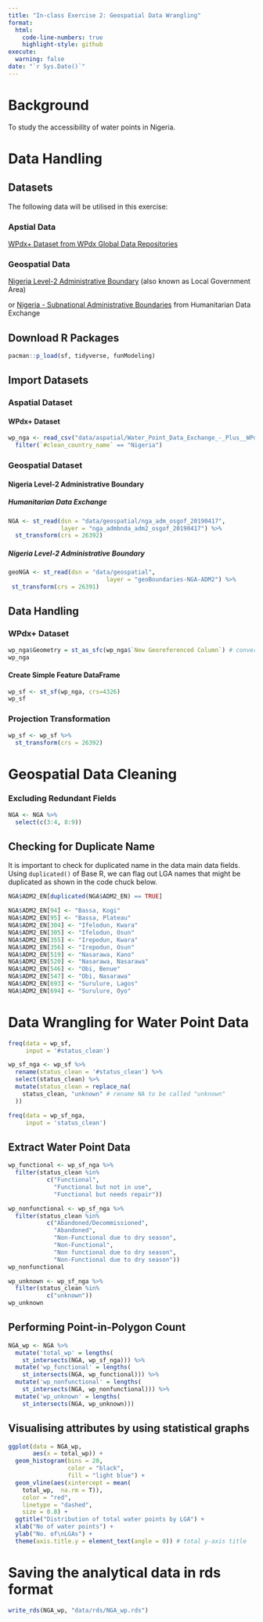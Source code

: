 ---
title: "In-class Exercise 2: Geospatial Data Wrangling"
format: 
  html:
    code-line-numbers: true
    highlight-style: github
execute:
  warning: false
date: "`r Sys.Date()`"
---

# Background

To study the accessibility of water points in Nigeria.

# Data Handling

## Datasets

The following data will be utilised in this exercise:

### Apstial Data

[WPdx+ Dataset from WPdx Global Data Repositories](https://data.waterpointdata.org/dataset/Water-Point-Data-Exchange-Plus-WPdx-/eqje-vguj/data)

### Geospatial Data

[Nigeria Level-2 Administrative Boundary](https://www.geoboundaries.org/index.html#getdata) (also known as Local Government Area)

or [Nigeria - Subnational Administrative Boundaries](https://data.humdata.org/dataset/cod-ab-nga) from Humanitarian Data Exchange

## Download R Packages

```{r}
pacman::p_load(sf, tidyverse, funModeling)
```

## Import Datasets

### Aspatial Dataset

#### WPdx+ Dataset

```{r}
wp_nga <- read_csv("data/aspatial/Water_Point_Data_Exchange_-_Plus__WPdx__.csv") %>%
  filter(`#clean_country_name` == "Nigeria")
```

### Geospatial Dataset

#### Nigeria Level-2 Administrative Boundary

##### Humanitarian Data Exchange

```{r}
NGA <- st_read(dsn = "data/geospatial/nga_adm_osgof_20190417",
               layer = "nga_admbnda_adm2_osgof_20190417") %>%
  st_transform(crs = 26392)
```

##### Nigeria Level-2 Administrative Boundary

```{r}
geoNGA <- st_read(dsn = "data/geospatial",
                            layer = "geoBoundaries-NGA-ADM2") %>%
 st_transform(crs = 26391)
```

## Data Handling

### WPdx+ Dataset

```{r}
wp_nga$Geometry = st_as_sfc(wp_nga$`New Georeferenced Column`) # convert only this field into a sf dataframe
wp_nga
```

#### Create Simple Feature DataFrame

```{r}
wp_sf <- st_sf(wp_nga, crs=4326)
wp_sf
```

### Projection Transformation

```{r}
wp_sf <- wp_sf %>%
  st_transform(crs = 26392)
```

# Geospatial Data Cleaning

### Excluding Redundant Fields

```{r}
NGA <- NGA %>%
  select(c(3:4, 8:9))
```

## Checking for Duplicate Name

It is important to check for duplicated name in the data main data fields. Using `duplicated()` of Base R, we can flag out LGA names that might be duplicated as shown in the code chuck below.

```{r}
NGA$ADM2_EN[duplicated(NGA$ADM2_EN) == TRUE]
```

```{r}
NGA$ADM2_EN[94] <- "Bassa, Kogi"
NGA$ADM2_EN[95] <- "Bassa, Plateau"
NGA$ADM2_EN[304] <- "Ifelodun, Kwara"
NGA$ADM2_EN[305] <- "Ifelodun, Osun"
NGA$ADM2_EN[355] <- "Irepodun, Kwara"
NGA$ADM2_EN[356] <- "Irepodun, Osun"
NGA$ADM2_EN[519] <- "Nasarawa, Kano"
NGA$ADM2_EN[520] <- "Nasarawa, Nasarawa"
NGA$ADM2_EN[546] <- "Obi, Benue"
NGA$ADM2_EN[547] <- "Obi, Nasarawa"
NGA$ADM2_EN[693] <- "Surulure, Lagos"
NGA$ADM2_EN[694] <- "Surulure, Oyo"
```

# Data Wrangling for Water Point Data

```{r}
freq(data = wp_sf,
     input = '#status_clean')
```

```{r}
wp_sf_nga <- wp_sf %>%
  rename(status_clean = '#status_clean') %>%
  select(status_clean) %>%
  mutate(status_clean = replace_na(
    status_clean, "unknown" # rename NA to be called "unknown"
  ))

freq(data = wp_sf_nga,
     input = 'status_clean')
```

## Extract Water Point Data

```{r}
wp_functional <- wp_sf_nga %>%
  filter(status_clean %in%
           c("Functional",
             "Functional but not in use",
             "Functional but needs repair"))
```

```{r}
wp_nonfunctional <- wp_sf_nga %>%
  filter(status_clean %in%
           c("Abandoned/Decommissioned",
             "Abandoned",
             "Non-Functional due to dry season",
             "Non-Functional",
             "Non functional due to dry season",
             "Non-Functional due to dry season"))
wp_nonfunctional
```

```{r}
wp_unknown <- wp_sf_nga %>%
  filter(status_clean %in%
           c("unknown"))
wp_unknown
```

## Performing Point-in-Polygon Count

```{r}
NGA_wp <- NGA %>%
  mutate('total_wp' = lengths(
    st_intersects(NGA, wp_sf_nga))) %>%
  mutate('wp_functional' = lengths(
    st_intersects(NGA, wp_functional))) %>%
  mutate('wp_nonfunctional' = lengths(
    st_intersects(NGA, wp_nonfunctional))) %>%
  mutate('wp_unknown' = lengths(
    st_intersects(NGA, wp_unknown)))
```

## Visualising attributes by using statistical graphs

```{r}
ggplot(data = NGA_wp,
       aes(x = total_wp)) +
  geom_histogram(bins = 20,
                 color = "black",
                 fill = "light blue") +
  geom_vline(aes(xintercept = mean(
    total_wp,  na.rm = T)),
    color = "red",
    linetype = "dashed",
    size = 0.8) +
  ggtitle("Distribution of total water points by LGA") +
  xlab("No of water points") +
  ylab("No. of\nLGAs") +
  theme(axis.title.y = element_text(angle = 0)) # total y-axis title
```

# Saving the analytical data in rds format

```{r}
write_rds(NGA_wp, "data/rds/NGA_wp.rds")
```

